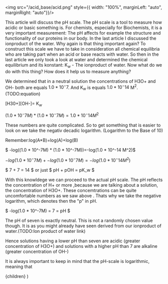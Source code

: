 <img src="/acid_base/acid.png" style={{ width: "100%", marginLeft: "auto", marginRight: "auto"}}/>


This article will discuss the pH scale. The pH scale is a tool to measure how acidic or basic something is. For chemists, especially for Biochemists, it is a very important measurement: The pH affects for example the structure and functionality of our proteins in our body.
In the last article I discussed the ionproduct of the water. Why again is that thing important again?
To construct this scale we have to take in consideration all chemical equilibria who are taking part when an acid or base reacts with water.
So then in the last article we only took a look at water and determined the chemical equilibrium and its konstant: K$_w$ - The ionproduct of water. Now what do we do with this thing? How does it help us to measure anything?

We determined that in a neutral solution the concentrations of H3O+ and OH- both are equals $1.0 * 10^-7$. And K$_w$ is equals $1.0 * 10^-14$ M$^2$. (TODO:equation)

[H30+][OH-]= K$_w$

$(1.0 * 10^-7M) * (1.0 * 10^-7M) = 1.0 * 10^-14 M^2$

These numbers are quite complicated. So to get something that is easier to look on we take the negativ decadic logarithm. (Logarithm to the Base of 10)

Remember:log(A*B)=log(A)+log(B)

$ -log((1.0 * 10^-7M) * (1.0 * 10^-7M))=-log(1.0 * 10^-14 M^2)$

$-log(1.0 * 10^-7M) + -log(1.0 * 10^-7M)=-log(1.0 * 10^-14 M^2)$

$ 7 + 7 = 14 $ or just $ pH + pOH = pK_w $

With this knowldege we can proceed to the actual pH scale. The pH reflects the concentration of H+ or more ,because we are talking about a solution, the concentration of H3O+.
These concemtrations can be quite uncomfortable numbers as we saw above . Thats why we take the negative logarithm, which denotes then the "p" in pH.

$ -log(1.0 * 10^-7M) = 7 = pH $

The pH of seven is exactly neutral. This is not a randomly chosen value though. It is as you might already have seen derived from our ionproduct of water.(TODO:Ion product of water link)

Hence solutions having a lower pH than seven are acidic (greater concentration of H3O+) and solutions with a higher pH than 7 are alkaline (greater concentration of OH-)

It is always important to keep in mind that the pH-scale is logarithmic, meaning that 







  <LayoutPostWrapper pageIdx={1} title="Acid & Base chemistry: The pH-scale" date="2022-09-01">
    {children}
  </LayoutPostWrapper>
)